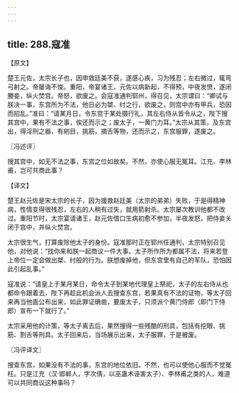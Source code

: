 ```yaml
---
---
---
```

title: 288.寇准
---



【原文】

楚王元佐，太宗长子也，因申救廷美不获，遂感心疾，习为残忍；左右微过，辄弯弓射之。帝屡诲不悛。重阳，帝宴诸王，元佐以病新起，不得预，中夜发愤，遂闭媵妾，纵火焚宫。帝怒，欲废之。会寇准通判郓州，得召见，太宗谓曰：“卿试与朕决一事，东宫所为不法，他日必为桀、纣之行，欲废之，则宫中亦有甲兵，恐因而招乱。”准曰：“请某月日，令东宫于某处摄行礼，其左右侍从皆令从之，陛下搜其宫中，果有不法之事，俟还而示之；废太子，一黄门力耳。”太宗从其策，及东宫出，得淫刑之器，有剜目，挑筋，摘舌等物，还而示之，东宫服罪，遂废之。

〖冯述评〗

搜其宫中，如无不法之事，东宫之位如故矣。不然，亦使心服无冤耳。江充、李林甫，岂可共商此事？

【译文】

楚王赵元佐是宋太宗的长子，因为援救赵廷美（太宗的弟弟）失败，于是得精神病，性情变得很残忍，左右的人稍有过失，就用箭射杀。太宗屡次教训他都不改过。重阳节时，太宗宴请诸王，赵元佐借口生病初愈不参加，半夜发怒，把侍妾关闭于宫中，并纵火焚宫。

太宗很生气，打算废除他太子的身份。寇准那时正在郓州任通判，太宗特别召见他，对他说：“找你来和朕一起商议一件大事。太子所作所为都属不法，将来若登上帝位一定会做出桀、纣般的行为。朕想废掉他，但东宫里有自己的军队，恐怕因此引起乱事。”

寇准说：“请皇上于某月某日，命令太子到某地代理皇上祭祀，太子的左右侍从也都命令跟着去，陛下再趁此机会派人去搜查东宫，若果真有不法的证物，等太子回来再当他面公布出来，如此罪证确凿，要废太子，只须派个黄门侍郎（即门下侍郎）宣布一下就行了。”

太宗采用他的计策，等太子离去后，果然搜得一些残酷的刑具，包括有挖眼、挑筋、割舌等刑具。太子回来后，当场展示出来，太子服罪，于是被废。

〖冯评译文〗

搜查东宫，如果没有不法的事，东宫的地位依旧。不然，也可以使他心服而不觉冤枉。只是江充（汉·邯郸人，字次倩，以巫蛊术诬害太子）、李林甫之类的人，难道可以共同商议这种事吗？
